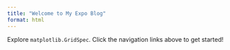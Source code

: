 ```yaml
---
title: "Welcome to My Expo Blog"
format: html
---
```

Explore  `matplotlib.GridSpec`.
Click the navigation links above to get started!


